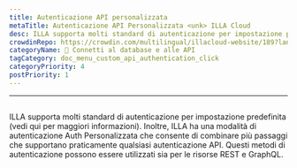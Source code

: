 ```yaml
---
title: Autenticazione API personalizzata
metaTitle: Autenticazione API Personalizzata <unk> ILLA Cloud
desc: ILLA supporta molti standard di autenticazione per impostazione predefinita
crowdinRepo: https://crowdin.com/multilingual/illacloud-website/189?languages=it&filter=basic&value=0
categoryName: 📲 Connetti al database e alle API
tagCategory: doc_menu_custom_api_authentication_click
categoryPriority: 4
postPriority: 1
---
```


* * *

## <h2 hidden>Autenticazione API personalizzata</h2>

ILLA supporta molti standard di autenticazione per impostazione predefinita (vedi qui per maggiori informazioni). 
Inoltre, ILLA ha una modalità di autenticazione Auth Personalizzata che consente di combinare più passaggi che supportano praticamente qualsiasi autenticazione API. 
Questi metodi di autenticazione possono essere utilizzati sia per le risorse REST e GraphQL.
